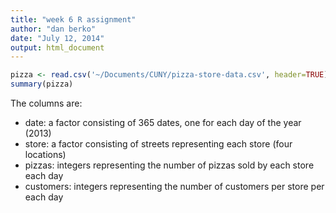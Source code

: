 ```yaml
---
title: "week 6 R assignment"
author: "dan berko"
date: "July 12, 2014"
output: html_document
---
```


```r
pizza <- read.csv('~/Documents/CUNY/pizza-store-data.csv', header=TRUE)
summary(pizza)

```

The columns are:

-   date: a factor consisting of 365 dates, one for each day of the year (2013)                 
-   store: a factor consisting of streets representing each store (four locations)
-   pizzas: integers representing the number of pizzas sold by each store each day
-   customers: integers representing the number of customers per store per each day  
